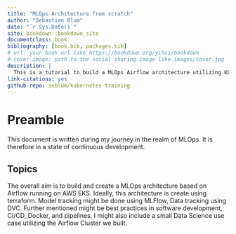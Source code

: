 ```yaml
--- 
title: "MLOps Architecture from scratch"
author: "Sebastian Blum"
date: "`r Sys.Date()`"
site: bookdown::bookdown_site
documentclass: book
bibliography: [book.bib, packages.bib]
# url: your book url like https://bookdown.org/yihui/bookdown
# cover-image: path to the social sharing image like images/cover.jpg
description: |
  This is a tutorial to build a MLOps Airflow architecture utilizing K8s, Terraform, MLFlow, and DVC.
link-citations: yes
github-repo: seblum/kubernetes-training
---
```


# Preamble {-}

This document is written during my journey in the realm of MLOps. It is therefore in a state of continuous development. 

## Topics {-}

The overall aim is to build and create a MLOps architecture based on Airflow running on AWS EKS. Ideally, this architecture is create using terraform. Model tracking might be done using MLFlow, Data tracking using DVC. Further mentioned might be best practices in software development, CI/CD, Docker, and pipelines. I might also include a small Data Science use case utilizing the Airflow Cluster we built.

